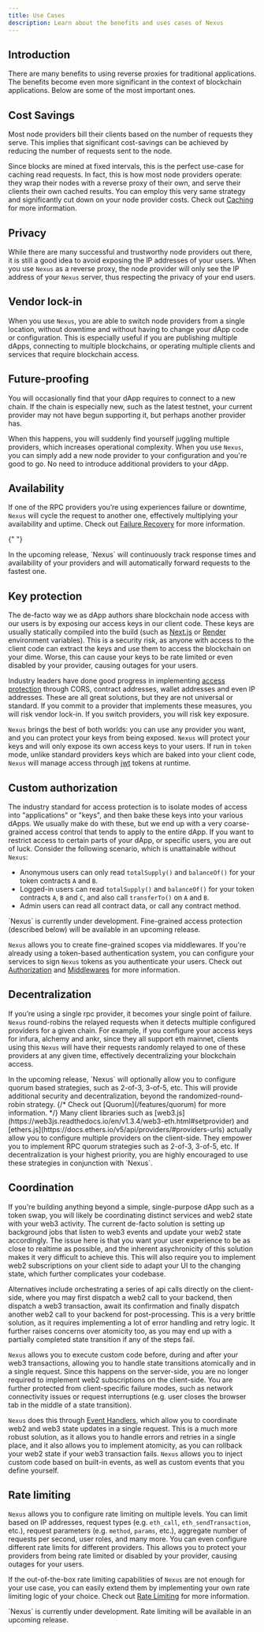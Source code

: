 ```yaml
---
title: Use Cases
description: Learn about the benefits and uses cases of Nexus
---
```


<Snippet file="warning-pre-alpha.mdx" />

## Introduction

There are many benefits to using reverse proxies for traditional applications. The benefits become even more significant in the context of blockchain applications. Below are some of the most important ones.

## Cost Savings

Most node providers bill their clients based on the number of requests they serve. This implies that significant cost-savings can be achieved by reducing the number of requests sent to the node.

Since blocks are mined at fixed intervals, this is the perfect use-case for caching read requests. In fact, this is how most node providers operate: they wrap their nodes with a reverse proxy of their own, and serve their clients their own cached results. You can employ this very same strategy and significantly cut down on your node provider costs. Check out [Caching](/features/caching) for more information.

## Privacy

While there are many successful and trustworthy node providers out there, it is still a good idea to avoid exposing the IP addresses of your users. When you use `Nexus` as a reverse proxy, the node provider will only see the IP address of your `Nexus` server, thus respecting the privacy of your end users.

## Vendor lock-in

When you use `Nexus`, you are able to switch node providers from a single location, without downtime and without having to change your dApp code or configuration. This is especially useful if you are publishing multiple dApps, connecting to multiple blockchains, or operating multiple clients and services that require blockchain access.

## Future-proofing

You will occasionally find that your dApp requires to connect to a new chain. If the chain is especially new, such as the latest testnet, your current provider may not have begun supporting it, but perhaps another provider has.

When this happens, you will suddenly find yourself juggling multiple providers, which increases operational complexity. When you use `Nexus`, you can simply add a new node provider to your configuration and you're good to go. No need to introduce additional providers to your dApp.

## Availability

If one of the RPC providers you’re using experiences failure or downtime, `Nexus` will cycle the request to another one, effectively multiplying your availability and uptime. Check out [Failure Recovery](/features/failure-recovery) for more information.

{" "}

<Note>
  In the upcoming release, `Nexus` will continuously track response times and
  availability of your providers and will automatically forward requests to the
  fastest one.
</Note>

## Key protection

The de-facto way we as dApp authors share blockchain node access with our
users is by exposing our access keys in our client code. These keys are
usually statically compiled into the build (such as
[Next.js](https://nextjs.org) or [Render](https://render.com) environment
variables). This is a security risk, as anyone with access to the client code
can extract the keys and use them to access the blockchain on your dime. Worse,
this can cause your keys to be rate limited or even disabled by your provider,
causing outages for your users.

Industry leaders have done good progress in implementing [access protection](https://files.readme.io/47eecd8-0775d06-Alchemy-docs-favicon.svg) through CORS, contract addresses, wallet addresses and even
IP addresses. These are all great solutions, but they are not universal or standard. If you commit
to a provider that implements these measures, you will risk vendor lock-in. If you switch providers,
you will risk key exposure.

`Nexus` brings the best of both worlds: you can use any provider you want, and
you can protect your keys from being exposed. `Nexus` will protect your keys and
will only expose its own access keys to your users. If run in `token` mode, unlike standard
providers keys which are baked into your client code, `Nexus` will manage access through
[jwt](https://jwt.io) tokens at runtime.

## Custom authorization

The industry standard for access protection is to isolate modes of access into "applications" or "keys", and then bake these keys into your various dApps. We usually make do with these, but we end up with a very coarse-grained access control that tends to apply to the entire dApp. If you want to restrict access to certain parts of your dApp, or specific users, you are out of luck. Consider the following scenario, which is unattainable without `Nexus`:

- Anonymous users can only read `totalSupply()` and `balanceOf()` for your token contracts `A` and `B`.
- Logged-in users can read `totalSupply()` and `balanceOf()` for your token contracts `A`, `B` and `C`, and also call `transferTo()` on `A` and `B`.
- Admin users can read all contract data, or call any contract method.

<Warning>
  `Nexus` is currently under development. Fine-grained access protection
  (described below) will be available in an upcoming release.
</Warning>

`Nexus` allows you to create fine-grained scopes via middlewares. If you're already using a token-based authentication system, you can configure your services to sign `Nexus` tokens as you authenticate your users. Check out [Authorization](/features/authorization) and [Middlewares](/features/middlewares) for more information.

## Decentralization

If you’re using a single rpc provider, it becomes your single point of failure. `Nexus` round-robins the relayed requests when it detects multiple configured providers for a given chain. For example, if you configure your access keys for infura, alchemy and ankr, since they all support eth mainnet, clients using this `Nexus` will have their requests randomly relayed to one of these providers at any given time, effectively decentralizing your blockchain access.

<Note>
  In the upcoming release, `Nexus` will optionally allow you to configure quorum
  based strategies, such as 2-of-3, 3-of-5, etc. This will provide additional
  security and decentralization, beyond the randomized-round-robin strategy.
  {/* Check out [Quorum](/features/quorum) for more information. */}
</Note>

<Tip>
  Many client libraries such as
  [web3.js](https://web3js.readthedocs.io/en/v1.3.4/web3-eth.html#setprovider)
  and [ethers.js](https://docs.ethers.io/v5/api/providers/#providers-urls)
  actually allow you to configure multiple providers on the client-side. They
  empower you to implement RPC quorum strategies such as 2-of-3, 3-of-5, etc. If
  decentralization is your highest priority, you are highly encouraged to use
  these strategies in conjunction with `Nexus`.
</Tip>

## Coordination

If you're building anything beyond a simple, single-purpose dApp such as a token swap, you will likely be coordinating distinct services and web2 state with your web3 activity. The current de-facto solution is setting up background jobs that listen to web3 events and update your web2 state accordingly. The issue here is that you want your user experience to be as close to realtime as possible, and the inherent asychronicity of this solution makes it very difficult to achieve this. This will also require you to implement web2 subscriptions on your client side to adapt your UI to the changing state, which further complicates your codebase.

Alternatives include orchestrating a series of api calls directly on the client-side, where you may first dispatch a web2 call to your backend, then dispatch a web3 transaction, await its confirmation and finally dispatch another web2 call to your backend for post-processing. This is a very brittle solution, as it requires implementing a lot of error handling and retry logic. It further raises concerns over atomicity too, as you may end up with a partially completed state transition if any of the steps fail.

`Nexus` allows you to execute custom code before, during and after your web3 transactions, allowing you to handle state transitions atomically and in a single request. Since this happens on the server-side, you are no longer required to implement web2 subscriptions on the client-side. You are further protected from client-specific failure modes, such as network connectivity issues or request interruptions (e.g. user closes the browser tab in the middle of a state transition).

`Nexus` does this through [Event Handlers](/features/event-handlers), which allow you to coordinate web2 and web3 state updates in a single request. This is a much more robust solution, as it allows you to handle errors and retries in a single place, and it also allows you to implement atomicity, as you can rollback your web2 state if your web3 transaction fails. `Nexus` allows you to inject custom code based on built-in events, as well as custom events that you define yourself.

## Rate limiting

`Nexus` allows you to configure rate limiting on multiple levels. You can limit based on IP addresses, request types (e.g. `eth_call`, `eth_sendTransaction`, etc.), request parameters (e.g. `method`, `params`, etc.), aggregate number of requests per second, user roles, and many more. You can even configure different rate limits for different providers. This allows you to protect your providers from being rate limited or disabled by your provider, causing outages for your users.

If the out-of-the-box rate limiting capabilities of `Nexus` are not enough for your use case, you can easily extend them by implementing your own rate limiting logic of your choice. Check out [Rate Limiting](/features/rate-limiting) for more information.

<Warning>
  `Nexus` is currently under development. Rate limiting will be available in an
  upcoming release.
</Warning>
